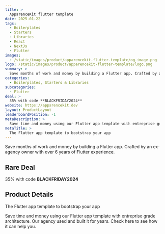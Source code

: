 ```yaml
---
title: >
  ApparenceKit flutter template
date: 2025-01-22
tags:
  - Boilerplates
  - Starters
  - Libraries
  - React
  - NextJs
  - Flutter
images:
  - /static/images/product/apparencekit-flutter-template/og-image.png
logo: /static/images/product/apparencekit-flutter-template/logo.png
summary: >
  Save months of work and money by building a Flutter app. Crafted by an ex-agency owner with over 6 years of Flutter experience.
categories:
  - Boilerplates, Starters & Libraries
subcategories:
  - Flutter
deal: >
  35% with code **BLACKFRIDAY2024**
website: https://apparencekit.dev
layout: ProductLayout
leaderboardPosition: -1
metaDescription: >
  Save time and money using our Flutter app template with entreprise grade architecture. Our agency used and built it for years. Check here to see how it can help you.
metaTitle: >
  The Flutter app template to bootstrap your app
---
```

Save months of work and money by building a Flutter app. Crafted by an ex-agency owner with over 6 years of Flutter experience.

## Rare Deal

35% with code **BLACKFRIDAY2024**

## Product Details

The Flutter app template to bootstrap your app

Save time and money using our Flutter app template with entreprise grade architecture. Our agency used and built it for years. Check here to see how it can help you.
